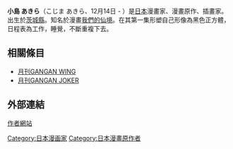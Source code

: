 {{blpunsourced|time=2015-08-03T08:14:43+00:00}}
{{Infobox 漫画家|
| 姓名 = 小島 あきら
| 本名 = 
| 出生地點 = {{flagicon|Japan}} [[茨城縣|茨城縣]]
| 國籍 = {{JPN}}
| 出生日期 = 
| 職業 = [[漫畫家|漫畫家]]
| 活躍時期 = 1999年至今
| 類型 = [[少女漫画|少女漫画]]
| 代表作 = 《我們的仙境》
| 獎項 = 
}}

'''小島 あきら'''（こじま あきら、12月14日 - ）是[[日本|日本]]漫畫家、漫畫原作、插畫家。出生於[[茨城縣|茨城縣]]。知名於漫畫[[我們的仙境|我們的仙境]]。在其第一集形塑自己形像為黑色正方體，日程表為工作，睡覺，不斷重複下去。

==相關條目==
*[[月刊GANGAN_WING|月刊GANGAN WING]]
*[[月刊GANGAN_JOKER|月刊GANGAN JOKER]]

==外部連結==
[http://members.jcom.home.ne.jp/kojimas/index.htm 作者網站]{{dead link|date=2017年12月 |bot=InternetArchiveBot |fix-attempted=yes }}
{{日本漫畫家小作品}}

{{DEFAULTSORT:kojima akira}}
[[Category:日本漫画家|Category:日本漫画家]]
[[Category:日本漫畫原作者|Category:日本漫畫原作者]]